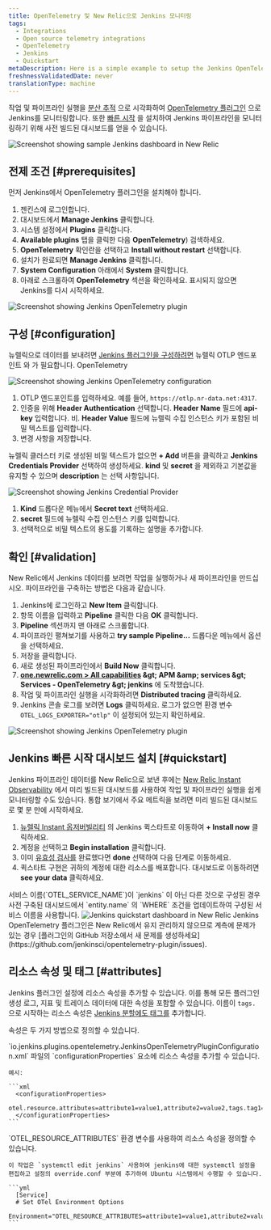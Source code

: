 ```yaml
---
title: OpenTelemetry 및 New Relic으로 Jenkins 모니터링
tags:
  - Integrations
  - Open source telemetry integrations
  - OpenTelemetry
  - Jenkins
  - Quickstart
metaDescription: Here is a simple example to setup the Jenkins OpenTelemetry plugin to send data to New Relic.
freshnessValidatedDate: never
translationType: machine
---
```


작업 및 파이프라인 실행을 [분산 추적](/docs/distributed-tracing/concepts/introduction-distributed-tracing) 으로 시각화하여 [OpenTelemetry 플러그인](https://plugins.jenkins.io/opentelemetry) 으로 Jenkins를 모니터링합니다. 또한 [빠른 시작](https://newrelic.com/instant-observability/jenkins) 을 설치하여 Jenkins 파이프라인을 모니터링하기 위해 사전 빌드된 대시보드를 얻을 수 있습니다.

<img title="Screenshot showing sample Jenkins dashboard in New Relic" alt="Screenshot showing sample Jenkins dashboard in New Relic" src="/images/opentelemetry_screenshot-full_jenkins-05.webp" />

## 전제 조건 [#prerequisites]

먼저 Jenkins에서 OpenTelemetry 플러그인을 설치해야 합니다.

1. 젠킨스에 로그인합니다.
2. 대시보드에서 <DNT>**Manage Jenkins**</DNT> 클릭합니다.
3. 시스템 설정에서 <DNT>**Plugins**</DNT> 클릭합니다.
4. <DNT>**Available plugins**</DNT> 탭을 클릭한 다음 <DNT>**OpenTelemetry**</DNT>) 검색하세요.
5. <DNT>**OpenTelemetry**</DNT> 확인란을 선택하고 <DNT>**Install without restart**</DNT> 선택합니다.
6. 설치가 완료되면 <DNT>**Manage Jenkins**</DNT> 클릭합니다.
7. <DNT>**System Configuration**</DNT> 아래에서 <DNT>**System**</DNT> 클릭합니다.
8. 아래로 스크롤하여 <DNT>**OpenTelemetry**</DNT> 섹션을 확인하세요. 표시되지 않으면 Jenkins를 다시 시작하세요.

<img title="Screenshot showing Jenkins OpenTelemetry plugin" alt="Screenshot showing Jenkins OpenTelemetry plugin" src="/images/opentelemetry_screenshot-full_jenkins-01.webp" />

## 구성 [#configuration]

뉴렐릭으로 데이터를 보내려면 [Jenkins 플러그인을 구성하려면](/docs/more-integrations/open-source-telemetry-integrations/opentelemetry/opentelemetry-setup/#note-endpoints) 뉴렐릭 OTLP 엔드포인트 와 가 필요합니다.<InlinePopover type="licenseKey" /> OpenTelemetry

<img title="Screenshot showing Jenkins OpenTelemetry configuration" alt="Screenshot showing Jenkins OpenTelemetry configuration" src="/images/opentelemetry_screenshot-full_integrations-jenkins-02.webp" />

1. OTLP 엔드포인트를 입력하세요. 예를 들어, `https://otlp.nr-data.net:4317`.
2. 인증을 위해 <DNT>**Header Authentication**</DNT> 선택합니다. <DNT>**Header Name**</DNT> 필드에 <DNT>**api-key**</DNT> 입력합니다. 비. <DNT>**Header Value**</DNT> 필드에 뉴렐릭 수집 인스턴스 키가 포함된 비밀 텍스트를 입력합니다.
3. 변경 사항을 저장합니다.

뉴렐릭 클러스터 키로 생성된 비밀 텍스트가 없으면 <DNT>**+ Add**</DNT> 버튼을 클릭하고 <DNT>**Jenkins Credentials Provider**</DNT> 선택하여 생성하세요. <DNT>**kind**</DNT> 및 <DNT>**secret**</DNT> 을 제외하고 기본값을 유지할 수 있으며 <DNT>**description**</DNT> 는 선택 사항입니다.

<img title="Screenshot showing Jenkins Credential Provider" alt="Screenshot showing Jenkins Credential Provider" src="/images/opentelemetry_screenshot-full_integrations-jenkins-03.webp" />

1. <DNT>**Kind**</DNT> 드롭다운 메뉴에서 <DNT>**Secret text**</DNT> 선택하세요.
2. <DNT>**secret**</DNT> 필드에 뉴렐릭 수집 인스턴스 키를 입력합니다.
3. 선택적으로 비밀 텍스트의 용도를 기록하는 설명을 추가합니다.

## 확인 [#validation]

New Relic에서 Jenkins 데이터를 보려면 작업을 실행하거나 새 파이프라인을 만드십시오. 파이프라인을 구축하는 방법은 다음과 같습니다.

1. Jenkins에 로그인하고 <DNT>**New Item**</DNT> 클릭합니다.
2. 항목 이름을 입력하고 <DNT>**Pipeline**</DNT> 클릭한 다음 <DNT>**OK**</DNT> 클릭합니다.
3. <DNT>**Pipeline**</DNT> 섹션까지 맨 아래로 스크롤합니다.
4. 파이프라인 펼쳐보기를 사용하고 <DNT>**try sample Pipeline...**</DNT> 드롭다운 메뉴에서 옵션을 선택하세요.
5. 저장을 클릭합니다.
6. 새로 생성된 파이프라인에서 <DNT>**Build Now**</DNT> 클릭합니다.
7. <DNT>**[one.newrelic.com &gt; All capabilities](https://one.newrelic.com/all-capabilities) &amp;gt; APM &amp;amp; services &amp;gt; Services - OpenTelemetry &amp;gt; jenkins**</DNT> 에 도착했습니다.
8. 작업 및 파이프라인 실행을 시각화하려면 <DNT>**Distributed tracing**</DNT> 클릭하세요.
9. Jenkins 콘솔 로그를 보려면 <DNT>**Logs**</DNT> 클릭하세요. 로그가 없으면 환경 변수 `OTEL_LOGS_EXPORTER="otlp"` 이 설정되어 있는지 확인하세요.

<img title="Screenshot showing Jenkins OpenTelemetry plugin" alt="Screenshot showing Jenkins OpenTelemetry plugin" src="/images/opentelemetry_screenshot-full_opentelemetry-jenkins-04.webp" />

## Jenkins 빠른 시작 대시보드 설치 [#quickstart]

Jenkins 파이프라인 데이터를 New Relic으로 보낸 후에는 [New Relic Instant Observability](http://newrelic.com/instant-observability) 에서 미리 빌드된 대시보드를 사용하여 작업 및 파이프라인 실행을 쉽게 모니터링할 수도 있습니다. 통합 보기에서 주요 메트릭을 보려면 미리 빌드된 대시보드로 몇 분 만에 시작하세요.

1. [뉴렐릭 Instant 옵저버빌리티](https://newrelic.com/instant-observability/jenkins) 의 Jenkins 퀵스타트로 이동하여 <DNT>**+ Install now**</DNT> 클릭하세요.
2. 계정을 선택하고 <DNT>**Begin installation**</DNT> 클릭합니다.
3. 이미 [유효성 검사를](#validation) 완료했다면 <DNT>**done**</DNT> 선택하여 다음 단계로 이동하세요.
4. 퀵스타트 구현은 귀하의 계정에 대한 리소스를 배포합니다. 대시보드로 이동하려면 <DNT>**see your data**</DNT> 클릭하세요.

<Callout variant="important">
  서비스 이름(`OTEL_SERVICE_NAME`)이 `jenkins` 이 아닌 다른 것으로 구성된 경우 사전 구축된 대시보드에서 `entity.name` 의 `WHERE` 조건을 업데이트하여 구성된 서비스 이름을 사용합니다.
</Callout>

<img title="Jenkins quickstart dashboard in New Relic" alt="Jenkins quickstart dashboard in New Relic" src="/images/opentelemetry_screenshot-full_jenkins-05.webp" />

<Callout variant="important">
  Jenkins OpenTelemetry 플러그인은 New Relic에서 유지 관리하지 않으므로 계측에 문제가 있는 경우 [플러그인의 GitHub 저장소에서 새 문제를 생성하세요](https://github.com/jenkinsci/opentelemetry-plugin/issues).
</Callout>

## 리소스 속성 및 태그 [#attributes]

Jenkins 플러그인 설정에 리소스 속성을 추가할 수 있습니다. 이를 통해 모든 플러그인 생성 로그, 지표 및 트레이스 데이터에 대한 속성을 포함할 수 있습니다. 이름이 `tags.` 으로 시작하는 리소스 속성은 [Jenkins 분할에도 태그를](/docs/opentelemetry/best-practices/opentelemetry-best-practices-resources/#tags) 추가합니다.

속성은 두 가지 방법으로 정의할 수 있습니다.

<CollapserGroup>
  <Collapser id="attributes-config" title="Jenkins 플러그인 설정에서 속성 정의">
    `io.jenkins.plugins.opentelemetry.JenkinsOpenTelemetryPluginConfiguration.xml` 파일의 `configurationProperties` 요소에 리소스 속성을 추가할 수 있습니다.

    예시:

    ```xml
      <configurationProperties>
        otel.resource.attributes=attribute1=value1,attribute2=value2,tags.tag1=tagValue1
      </configurationProperties>
    ```
  </Collapser>

  <Collapser id="attributes-env" title="환경 변수에서 속성을 정의합니다.">
    `OTEL_RESOURCE_ATTRIBUTES` 환경 변수를 사용하여 리소스 속성을 정의할 수 있습니다.

    이 작업은 `systemctl edit jenkins` 사용하여 jenkins에 대한 systemctl 설정을 편집하고 설정의 override.conf 부분에 추가하여 Ubuntu 시스템에서 수행할 수 있습니다.

    ```yml
      [Service]
      # Set OTel Environment Options
      Environment="OTEL_RESOURCE_ATTRIBUTES=attribute1=value1,attribute2=value2,tags.tag1=tagValue1"
    ```
  </Collapser>
</CollapserGroup>

<InstallFeedback />